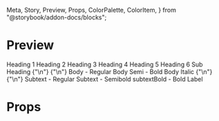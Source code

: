   Meta,
  Story,
  Preview,
  Props,
  ColorPalette,
  ColorItem,
} from "@storybook/addon-docs/blocks";

<Meta title="Text" />

# Preview

<Preview>
  <Story
    name="Text"
    parameters={{
      design: {
        type: "figma",
        url:
          "https://www.figma.com/file/JdbljcIvyMoEVsBZgsg7bbu8/1.-Apps-Styleguide-and-Components?node-id=2451%3A0",
      },
    }}
  >
    <View
      style={{ justifyContent: "space-evenly", alignItems: "center", flex: 1 }}
    >
      <Text type="h1">Heading 1</Text>
      <Text type="h2">Heading 2</Text>
      <Text type="h3">Heading 3</Text>
      <Text type="h4">Heading 4</Text>
      <Text type="h5">Heading 5</Text>
      <Text type="h6">Heading 6</Text>
      <Text type="subHeading">Sub Heading</Text>
      <Text>{"\n"}</Text>
      <Text>{"\n"}</Text>
      <Text type="bodyRegular">Body - Regular</Text>
      <Text type="bodySemiBold">Body Semi - Bold</Text>
      <Text type="bodyItalic">Body Italic</Text>
      <Text>{"\n"}</Text>
      <Text>{"\n"}</Text>
      <Text type="subtextRegular">Subtext - Regular</Text>
      <Text type="subtextSemiBold">Subtext - Semibold</Text>
      <Text type="subtextBold">subtextBold - Bold</Text>
      <Text type="label">Label</Text>
    </View>
  </Story>
</Preview>

# Props

<Props of={Text} />
